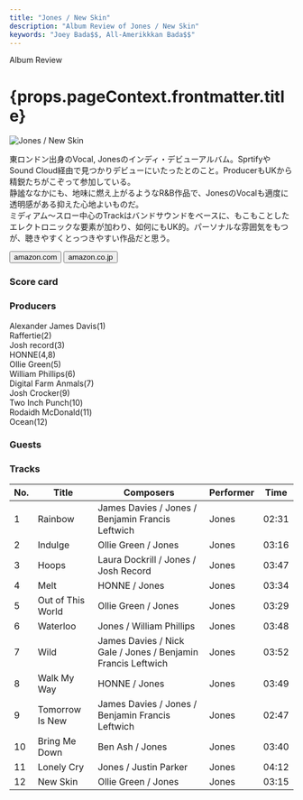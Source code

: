 ```yaml
---
title: "Jones / New Skin"
description: "Album Review of Jones / New Skin"
keywords: "Joey Bada$$, All-Amerikkkan Bada$$"
---
```





<p className="largeP">Album Review</p>
<h1 className="h1--no--margin">{props.pageContext.frontmatter.title}</h1>

<Row  className="image-card-group">
	<Column colMd={"3"} colLg={"4"} noGutterMdLeft="">
       <ImageCard>

![Jones / New Skin](../../images/cd/jones1L.jpg)

</ImageCard>
	</Column>
	<Column colMd={"4"} colLg={"8"} noGutterMdLeft="">
	<p>
	東ロンドン出身のVocal, Jonesのインディ・デビューアルバム。SprtifyやSound Cloud経由で見つかりデビューにいたったとのこと。ProducerもUKから精鋭たちがこぞって参加している。
	<br/>静謐ななかにも、地味に燃え上がるようなR&B作品で、JonesのVocalも適度に透明感がある抑えた心地よいものだ。
	<br/>ミディアム～スロー中心のTrackはバンドサウンドをベースに、もこもことしたエレクトロニックな要素が加わり、如何にもUK的。パーソナルな雰囲気をもつが、聴きやすくとっつきやすい作品だと思う。
	</p>
	<div>
	  <Button className="button-right-mergin"  href="https://amzn.to/2EfouDL" kind="primary" size="small" renderIcon={ArrowUpRight24}>
      amazon.com
    </Button>
    <Button className="button-right-mergin"  href="https://amzn.to/3hrsMGt" kind="secondary" size="small" renderIcon={ArrowUpRight24}>
      amazon.co.jp
    </Button>
	</div>
	</Column>
</Row>
<Row >
	<Column colMd={"4"} colLg={"4"} noGutterMdLeft="">
<div>
  <h3>Score card</h3>
	<SliderJS1 value="5" />
  <SliderJS2 value="1" />
	<SliderJS3 value="1" />
  <SliderJS4 value="8" />
</div>
</Column>
<Column colMd={"8"} colLg={"8"} noGutterMdLeft="">
<div>
<h3>Producers</h3>
<p>
	Alexander James Davis(1)
	<br/>Raffertie(2)
	<br/>Josh record(3)
	<br/>HONNE(4,8)
	<br/>Ollie Green(5)
	<br/>William Phillips(6)
	<br/>Digital Farm Anmals(7)
	<br/>Josh Crocker(9)
	<br/>Two Inch Punch(10)
	<br/>Rodaidh McDonald(11)
	<br/>Ocean(12)
</p>
<h3>Guests</h3>
<p>
</p>
</div>
</Column>
</Row>

<h3>Tracks</h3>

| No. | Title             | Composers                                                    | Performer | Time  |
| --- | ----------------- | ------------------------------------------------------------ | --------- | ----- |
| 1   | Rainbow           | James Davies / Jones / Benjamin Francis Leftwich             | Jones     | 02:31 |
| 2   | Indulge           | Ollie Green / Jones                                          | Jones     | 03:16 |
| 3   | Hoops             | Laura Dockrill / Jones / Josh Record                         | Jones     | 03:47 |
| 4   | Melt              | HONNE / Jones                                                | Jones     | 03:34 |
| 5   | Out of This World | Ollie Green / Jones                                          | Jones     | 03:29 |
| 6   | Waterloo          | Jones / William Phillips                                     | Jones     | 03:48 |
| 7   | Wild              | James Davies / Nick Gale / Jones / Benjamin Francis Leftwich | Jones     | 03:52 |
| 8   | Walk My Way       | HONNE / Jones                                                | Jones     | 03:49 |
| 9   | Tomorrow Is New   | James Davies / Jones / Benjamin Francis Leftwich             | Jones     | 02:47 |
| 10  | Bring Me Down     | Ben Ash / Jones                                              | Jones     | 03:40 |
| 11  | Lonely Cry        | Jones / Justin Parker                                        | Jones     | 04:12 |
| 12  | New Skin          | Ollie Green / Jones                                          | Jones     | 03:15 |

